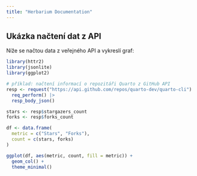```yaml
---
title: "Herbarium Documentation"
---
```


## Ukázka načtení dat z API

Níže se načtou data z veřejného API a vykreslí graf:

```r
library(httr2)
library(jsonlite)
library(ggplot2)

# příklad: načtení informací o repozitáři Quarto z GitHub API
resp <- request("https://api.github.com/repos/quarto-dev/quarto-cli") |>
  req_perform() |>
  resp_body_json()

stars <- resp$stargazers_count
forks <- resp$forks_count

df <- data.frame(
  metric = c("Stars", "Forks"),
  count = c(stars, forks)
)

ggplot(df, aes(metric, count, fill = metric)) +
  geom_col() +
  theme_minimal()
```
